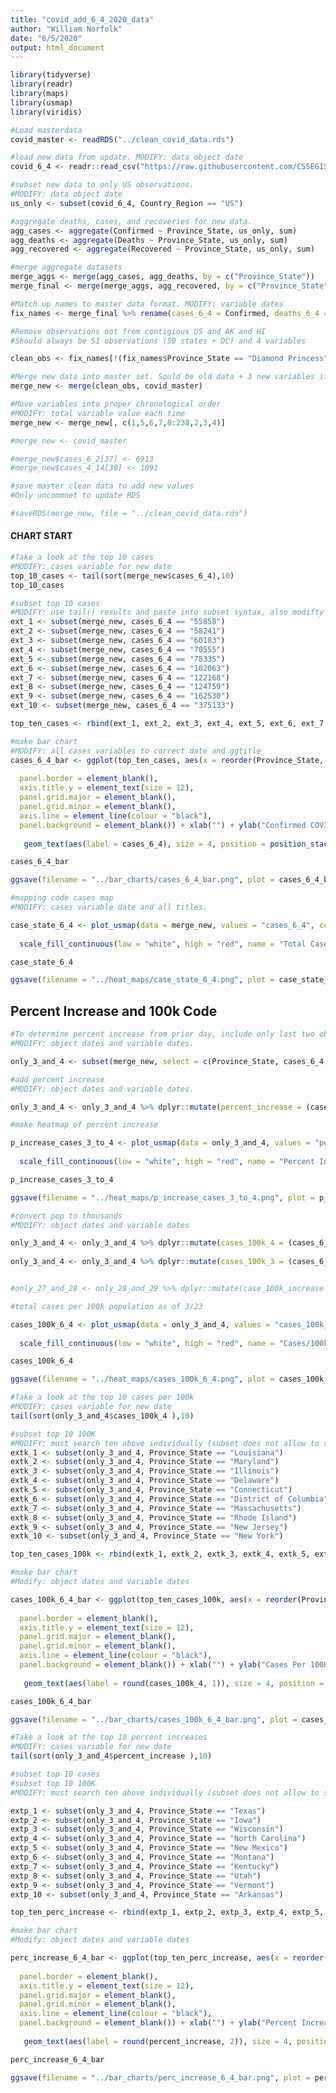 ```yaml
---
title: "covid_add_6_4_2020_data"
author: "William Norfolk"
date: "6/5/2020"
output: html_document
---
```



```r
library(tidyverse)
library(readr)
library(maps)
library(usmap)
library(viridis)
```

```r
#Load masterdata
covid_master <- readRDS("../clean_covid_data.rds")
```


```r
#load new data from update. MODIFY: data object date
covid_6_4 <- readr::read_csv("https://raw.githubusercontent.com/CSSEGISandData/COVID-19/master/csse_covid_19_data/csse_covid_19_daily_reports/06-04-2020.csv")
```

```r
#subset new data to only US observations. 
#MODIFY: data object date
us_only <- subset(covid_6_4, Country_Region == "US")
```

```r
#aggregate deaths, cases, and recoveries for new data. 
agg_cases <- aggregate(Confirmed ~ Province_State, us_only, sum)
agg_deaths <- aggregate(Deaths ~ Province_State, us_only, sum)
agg_recovered <- aggregate(Recovered ~ Province_State, us_only, sum)
```

```r
#merge aggregate datasets
merge_aggs <- merge(agg_cases, agg_deaths, by = c("Province_State"))
merge_final <- merge(merge_aggs, agg_recovered, by = c("Province_State"))
```

```r
#Match up names to master data format. MODIFY: variable dates
fix_names <- merge_final %>% rename(cases_6_4 = Confirmed, deaths_6_4 = Deaths, recov_6_4 = Recovered)
```

```r
#Remove observations not from contigious US and AK and HI
#Should always be 51 observations (50 states + DC) and 4 variables

clean_obs <- fix_names[!(fix_names$Province_State == "Diamond Princess" | fix_names$Province_State == "Grand Princess" | fix_names$Province_State == "Guam" | fix_names$Province_State == "Puerto Rico" | fix_names$Province_State == "United States Virgin Islands" | fix_names$Province_State == "US" | fix_names$Province_State == "American Samoa" | fix_names$Province_State == "Northern Mariana Islands" | fix_names$Province_State == "Virgin Islands" | fix_names$Province_State == "Wuhan Evacuee" | fix_names$Province_State == "Recovered"),]
```

```r
#Merge new data into master set. Sould be old data + 3 new variables if successful
merge_new <- merge(clean_obs, covid_master)
```

```r
#Move variables into proper chronological order
#MODIFY: total variable value each time
merge_new <- merge_new[, c(1,5,6,7,8:238,2,3,4)]
```

```r
#merge_new <- covid_master
```

```r
#merge_new$cases_6_2[37] <- 6913
#merge_new$cases_4_14[30] <- 1091

```


```r
#save master clean data to add new values
#Only uncommnet to update RDS

#saveRDS(merge_new, file = "../clean_covid_data.rds")
```

#### CHART START

```r
#Take a look at the top 10 cases
#MODIFY: cases variable for new date
top_10_cases <- tail(sort(merge_new$cases_6_4),10)
top_10_cases
```

```r
#subset top 10 cases
#MODIFY: use tail() results and paste into subset syntax, also modifty cases date value
ext_1 <- subset(merge_new, cases_6_4 == "55858")
ext_2 <- subset(merge_new, cases_6_4 == "58241")
ext_3 <- subset(merge_new, cases_6_4 == "60183")
ext_4 <- subset(merge_new, cases_6_4 == "70555")
ext_5 <- subset(merge_new, cases_6_4 == "78335")
ext_6 <- subset(merge_new, cases_6_4 == "102063")
ext_7 <- subset(merge_new, cases_6_4 == "122168")
ext_8 <- subset(merge_new, cases_6_4 == "124759")
ext_9 <- subset(merge_new, cases_6_4 == "162530")
ext_10 <- subset(merge_new, cases_6_4 == "375133")

top_ten_cases <- rbind(ext_1, ext_2, ext_3, ext_4, ext_5, ext_6, ext_7, ext_8, ext_9, ext_10)
```

```r
#make bar chart
#MODIFY: all cases variables to correct date and ggtitle
cases_6_4_bar <- ggplot(top_ten_cases, aes(x = reorder(Province_State, -cases_6_4), cases_6_4)) + geom_bar(aes(fill = reorder(Province_State, -cases_6_4)),stat = "identity") + theme(axis.text.x = element_text(angle = 45, hjust = 1),
                                                                                                   legend.position = "none",                                                                        axis.text=element_text(size=12),
  panel.border = element_blank(), 
  axis.title.y = element_text(size = 12),
  panel.grid.major = element_blank(),
  panel.grid.minor = element_blank(),
  axis.line = element_line(colour = "black"),
  panel.background = element_blank()) + xlab("") + ylab("Confirmed COVID-19 Cases") + ggtitle("Top Ten Confirmed COVID-19 Cases by State 6/4/2020") +
  
   geom_text(aes(label = cases_6_4), size = 4, position = position_stack(vjust = 0.8))

cases_6_4_bar 
```

```r
ggsave(filename = "../bar_charts/cases_6_4_bar.png", plot = cases_6_4_bar)
```

```r
#mapping code cases map
#MODIFY: cases variable date and all titles.

case_state_6_4 <- plot_usmap(data = merge_new, values = "cases_6_4", color = "black") + 
  
  scale_fill_continuous(low = "white", high = "red", name = "Total Cases", label = scales::comma) + theme(legend.position = "right", plot.title = element_text(color = "black", size = 15, face = "bold"), plot.subtitle = element_text(color = "black", size = 10, face = "italic")) + labs(title = "COVID-19 Confirmed Cases by State", subtitle = "Data as of: 6/4/2020")

case_state_6_4
```

```r
ggsave(filename = "../heat_maps/case_state_6_4.png", plot = case_state_6_4)
```

## Percent Increase and 100k Code

```r
#To determine percent increase from prior day, include only last two observations
#MODIFY: object dates and variable dates.

only_3_and_4 <- subset(merge_new, select = c(Province_State, cases_6_4, cases_6_3, fips, total_pop))
```




```r
#add percent increase
#MODIFY: object dates and variable dates.

only_3_and_4 <- only_3_and_4 %>% dplyr::mutate(percent_increase = (cases_6_4 - cases_6_3) / cases_6_3 * 100)
```

```r
#make heatmap of percent increase

p_increase_cases_3_to_4 <- plot_usmap(data = only_3_and_4, values = "percent_increase", color = "black") + 
  
  scale_fill_continuous(low = "white", high = "red", name = "Percent Increase", label = scales::comma) + theme(legend.position = "right", plot.title = element_text(color = "black", size = 15, face = "bold"), plot.subtitle = element_text(color = "black", size = 10, face = "italic")) + labs(title = "Percent Increase of Confirmed COVID-19 Cases by State", subtitle = "From: 6/3/2020-6/4/2020")

p_increase_cases_3_to_4
```

```r
ggsave(filename = "../heat_maps/p_increase_cases_3_to_4.png", plot = p_increase_cases_3_to_4)
```

```r
#convert pop to thousands
#MODIFY: object dates and variable dates

only_3_and_4 <- only_3_and_4 %>% dplyr::mutate(cases_100k_4 = (cases_6_4 / total_pop) *100000)
  
only_3_and_4 <- only_3_and_4 %>% dplyr::mutate(cases_100k_3 = (cases_6_3 / total_pop) * 100000)


#only_27_and_28 <- only_28_and_29 %>% dplyr::mutate(case_100k_increase = (cases_100k_28 - cases_100k_27) / cases_100k_27 *100)

```

```r
#total cases per 100k population as of 3/23

cases_100k_6_4 <- plot_usmap(data = only_3_and_4, values = "cases_100k_4", color = "black") + 
  
  scale_fill_continuous(low = "white", high = "red", name = "Cases/100k Population", label = scales::comma) + theme(legend.position = "right", plot.title = element_text(color = "black", size = 15, face = "bold"), plot.subtitle = element_text(color = "black", size = 10, face = "italic")) + labs(title = "COVID-19 Confirmed Cases Per 100K Individuals by State", subtitle = "Data as of: 6/4/2020")

cases_100k_6_4
```

```r
ggsave(filename = "../heat_maps/cases_100k_6_4.png", plot = cases_100k_6_4)
```

```r
#Take a look at the top 10 cases per 100k
#MODIFY: cases variable for new date
tail(sort(only_3_and_4$cases_100k_4 ),10)
```


```r
#subset top 10 100K
#MODIFY: must search ten above individually (subset does not allow to select by these values for some reason...) and past the states in the code below.Also modify variable and object date names.
extk_1 <- subset(only_3_and_4, Province_State == "Louisiana")
extk_2 <- subset(only_3_and_4, Province_State == "Maryland")
extk_3 <- subset(only_3_and_4, Province_State == "Illinois")
extk_4 <- subset(only_3_and_4, Province_State == "Delaware")
extk_5 <- subset(only_3_and_4, Province_State == "Connecticut")
extk_6 <- subset(only_3_and_4, Province_State == "District of Columbia")
extk_7 <- subset(only_3_and_4, Province_State == "Massachusetts")
extk_8 <- subset(only_3_and_4, Province_State == "Rhode Island")
extk_9 <- subset(only_3_and_4, Province_State == "New Jersey")
extk_10 <- subset(only_3_and_4, Province_State == "New York")

top_ten_cases_100k <- rbind(extk_1, extk_2, extk_3, extk_4, extk_5, extk_6, extk_7, extk_8, extk_9, extk_10)
```

```r
#make bar chart
#Modify: object dates and variable dates

cases_100k_6_4_bar <- ggplot(top_ten_cases_100k, aes(x = reorder(Province_State, -cases_100k_4), cases_100k_4)) + geom_bar(aes(fill = reorder(Province_State, -cases_100k_4)), stat = "identity") + theme(axis.text.x = element_text(angle = 45, hjust = 1),
                                                                                                   legend.position = "none",                                                                        axis.text=element_text(size=12),
  panel.border = element_blank(),   
  axis.title.y = element_text(size = 12),
  panel.grid.major = element_blank(),
  panel.grid.minor = element_blank(),
  axis.line = element_line(colour = "black"),
  panel.background = element_blank()) + xlab("") + ylab("Cases Per 100K Individuals") + ggtitle("Top Ten COVID-19 Confirmed Cases Per 100K Individuals by State 6/4/2020") +
  
   geom_text(aes(label = round(cases_100k_4, 1)), size = 4, position = position_stack(vjust = 0.8))

cases_100k_6_4_bar
```

```r
ggsave(filename = "../bar_charts/cases_100k_6_4_bar.png", plot = cases_100k_6_4_bar)
```

```r
#Take a look at the top 10 percent increases
#MODIFY: cases variable for new date
tail(sort(only_3_and_4$percent_increase ),10)
```

```r
#subset top 10 cases
#subset top 10 100K
#MODIFY: must search ten above individually (subset does not allow to select by these values for some reason...) and past the states in the code below.Also modify variable and object date names.

extp_1 <- subset(only_3_and_4, Province_State == "Texas")
extp_2 <- subset(only_3_and_4, Province_State == "Iowa")
extp_3 <- subset(only_3_and_4, Province_State == "Wisconsin")
extp_4 <- subset(only_3_and_4, Province_State == "North Carolina")
extp_5 <- subset(only_3_and_4, Province_State == "New Mexico")
extp_6 <- subset(only_3_and_4, Province_State == "Montana")
extp_7 <- subset(only_3_and_4, Province_State == "Kentucky")
extp_8 <- subset(only_3_and_4, Province_State == "Utah")
extp_9 <- subset(only_3_and_4, Province_State == "Vermont")
extp_10 <- subset(only_3_and_4, Province_State == "Arkansas")

top_ten_perc_increase <- rbind(extp_1, extp_2, extp_3, extp_4, extp_5, extp_6, extp_7, extp_8, extp_9, extp_10)
```

```r
#make bar chart
#Modify: object dates and variable dates

perc_increase_6_4_bar <- ggplot(top_ten_perc_increase, aes(x = reorder(Province_State, -percent_increase), percent_increase)) + geom_bar(aes(fill = reorder(Province_State, -percent_increase)), stat = "identity") + theme(axis.text.x = element_text(angle = 45, hjust = 1),
                                                                                                   legend.position = "none",                                                                        axis.text=element_text(size=12),
  panel.border = element_blank(),   
  axis.title.y = element_text(size = 12),
  panel.grid.major = element_blank(),
  panel.grid.minor = element_blank(),
  axis.line = element_line(colour = "black"),
  panel.background = element_blank()) + xlab("") + ylab("Percent Increase") + ggtitle("COVID-19: Top Ten Percent Increase by State from 6/3/20-6/4/20") +
  
   geom_text(aes(label = round(percent_increase, 2)), size = 4, position = position_stack(vjust = 0.8))

perc_increase_6_4_bar
```

```r
ggsave(filename = "../bar_charts/perc_increase_6_4_bar.png", plot = perc_increase_6_4_bar)
```
